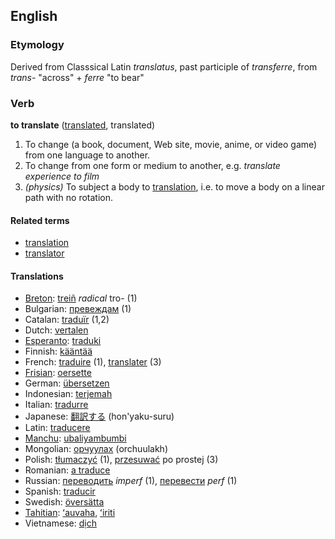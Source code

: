 ==English==

===Etymology===
Derived from Classsical Latin ''translatus'', past participle of ''transferre'', from ''trans-'' "across" + ''ferre'' "to bear"

===Verb===
'''to translate''' ([[translated]], translated)

# To change (a book, document, Web site, movie, anime, or video game) from one language to another.
# To change from one form or medium to another, e.g. ''translate experience to film''
# ''(physics)'' To subject a body to [[translation]], i.e. to move a body on a linear path with no rotation.

====Related terms====
*[[translation]]
*[[translator]]

====Translations====
*[[Breton]]: [[treiñ]] ''radical'' tro- (1)
* Bulgarian: [[превеждам]] (1)
*Catalan: [[traduïr]] (1,2)
*Dutch: [[vertalen]]
*[[Esperanto]]: [[traduki]]
*Finnish: [[kääntää]]
*French: [[traduire]] (1), [[translater]] (3)
*[[Frisian]]: [[oersette]]
*German: [[übersetzen]]
*Indonesian: [[terjemah]]
*Italian: [[tradurre]]
*Japanese: [[翻訳する]] (hon'yaku-suru)
*Latin: [[traducere]]
*[[Manchu]]: [[ubaliyambumbi]]
*Mongolian: [[орчуулах]] (orchuulakh)
*Polish: [[tłumaczyć]] (1), [[przesuwać]] po prostej (3)
*Romanian: [[a traduce]]
*Russian: [[переводить]] ''imperf'' (1), [[перевести]] ''perf'' (1)
*Spanish: [[traducir]]
*Swedish: [[översätta]]
*[[Tahitian]]: [[ʻauvaha]], [[ʻiriti]]
*Vietnamese: [[dịch]]